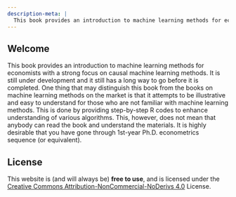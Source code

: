 ```yaml
---
description-meta: |
  This book provides an introduction to machine learning methods for economists with a strong focus on causal machine learning methods. It is still under development and it still has a long way to go before it is completed. One thing that may distinguish this book from the books on machine learning methods on the market is that it attempts to be illustrative and easy to understand for those who are not familiar with machine learning methods. This is done by providing step-by-step R codes to enhance understanding of various algorithms. This, however, does not mean that anybody can read the book and understand the materials. It is highly desirable that you have gone through 1st-year Ph.D. econometrics sequence (or equivalent).
---
```


## Welcome {.unnumbered}

This book provides an introduction to machine learning methods for economists with a strong focus on causal machine learning methods. It is still under development and it still has a long way to go before it is completed. One thing that may distinguish this book from the books on machine learning methods on the market is that it attempts to be illustrative and easy to understand for those who are not familiar with machine learning methods. This is done by providing step-by-step R codes to enhance understanding of various algorithms. This, however, does not mean that anybody can read the book and understand the materials. It is highly desirable that you have gone through 1st-year Ph.D. econometrics sequence (or equivalent). 

## License {.unnumbered}

This website is (and will always be) **free to use**, and is licensed under the [Creative Commons Attribution-NonCommercial-NoDerivs 4.0](https://creativecommons.org/licenses/by-nc-nd/4.0/) License.